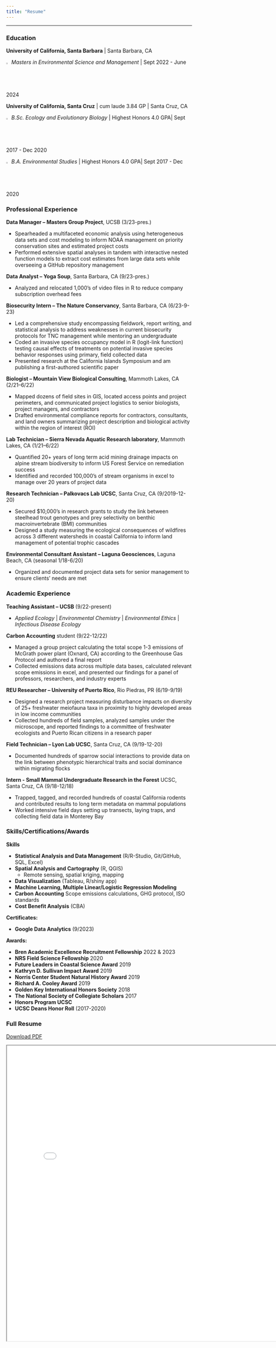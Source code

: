 ```yaml
---
title: "Resume"
---
```


<hr class="custom-line">

::: panel-tabset
### Education

**University of California, Santa Barbara** \| Santa Barbara, CA

![](images/cap2.svg){width="2%"} *Masters in Environmental Science and Management* \| Sept 2022 - June 2024

**University of California, Santa Cruz** \| cum laude 3.84 GP \| Santa Cruz, CA

![](images/cap2.svg){width="2%"} *B.Sc. Ecology and Evolutionary Biology* \| Highest Honors 4.0 GPA\| Sept 2017 - Dec 2020

![](images/cap2.svg){width="2%"} *B.A. Environmental Studies* \| Highest Honors 4.0 GPA\| Sept 2017 - Dec 2020

### Professional Experience

**Data Manager -- Masters Group Project**, UCSB (3/23-pres.)

-  Spearheaded a multifaceted economic analysis using heterogeneous data sets and cost modeling to inform NOAA management on priority conservation sites and estimated project costs 
-  Performed extensive spatial analyses in tandem with interactive nested function models to extract cost estimates from large data sets while overseeing a GitHub repository management 

**Data Analyst -- Yoga Soup**, Santa Barbara, CA (9/23-pres.)

-  Analyzed and relocated 1,000’s of video files in R to reduce company subscription overhead fees 


**Biosecurity Intern -- The Nature Conservancy**, Santa Barbara, CA (6/23-9-23)

-  Led a comprehensive study encompassing fieldwork, report writing, and statistical analysis to address weaknesses in current biosecurity protocols for TNC management while mentoring an undergraduate
-  Coded an invasive species occupancy model in R (logit-link function) testing causal effects of treatments on potential invasive species behavior responses using primary, field collected data
-  Presented research at the California Islands Symposium and am publishing a first-authored scientific paper 

**Biologist -- Mountain View Biological Consulting**, Mammoth Lakes, CA (2/21–6/22)

-  Mapped dozens of field sites in GIS, located access points and project perimeters, and communicated project logistics to senior biologists, project managers, and contractors 
-  Drafted environmental compliance reports for contractors, consultants, and land owners summarizing project description and biological activity within the region of interest (ROI)

**Lab Technician -- Sierra Nevada Aquatic Research laboratory**, Mammoth Lakes, CA (1/21–6/22)

-  Quantified 20+ years of long term acid mining drainage impacts on alpine stream biodiversity to inform US Forest Service on remediation success 
-  Identified and recorded 100,000’s of stream organisms in excel to manage over 20 years of project data

**Research Technician -- Palkovacs Lab UCSC**, Santa Cruz, CA (9/2019-12-20)

-   Secured \$10,000's in research grants to study the link between steelhead trout genotypes and prey selectivity on benthic macroinvertebrate (BMI) communities
-   Designed a study measuring the ecological consequences of wildfires across 3 different watersheds in coastal California to inform land management of potential trophic cascades

**Environmental Consultant Assistant – Laguna Geosciences**, Laguna Beach, CA (seasonal 1/18-6/20)

-  Organized and documented project data sets for senior management to ensure clients’ needs are met


### Academic Experience

**Teaching Assistant -- UCSB** (9/22-present)

-  *Applied Ecology* | *Environmental Chemistry* | *Environmental Ethics* | *Infectious Disease Ecology* 

**Carbon Accounting** student (9/22-12/22)

-   Managed a group project calculating the total scope 1-3 emissions of McGrath power plant (Oxnard, CA) according to the Greenhouse Gas Protocol and authored a final report
-   Collected emissions data across multiple data bases, calculated relevant scope emissions in excel, and presented our findings for a panel of professors, researchers, and industry experts


**REU Researcher -- University of Puerto Rico**, Rio Piedras, PR (6/19-9/19)

-   Designed a research project measuring disturbance impacts on diversity of 25+ freshwater meiofauna taxa in proximity to highly developed areas in low income communities
-   Collected hundreds of field samples, analyzed samples under the microscope, and reported findings to a committee of freshwater ecologists and Puerto Rican citizens in a research paper

**Field Technician -- Lyon Lab UCSC**, Santa Cruz, CA (9/19-12-20)

-   Documented hundreds of sparrow social interactions to provide data on the link between phenotypic hierarchical traits and social dominance within migrating flocks

**Intern - Small Mammal Undergraduate Research in the Forest** UCSC, Santa Cruz, CA (9/18-12/18)

-   Trapped, tagged, and recorded hundreds of coastal California rodents and contributed results to long term metadata on mammal populations
-   Worked intensive field days setting up transects, laying traps, and collecting field data in Monterey Bay



### Skills/Certifications/Awards

**Skills**

-  **Statistical Analysis and Data Management** (R/R-Studio, Git/GitHub, SQL, Excel)
-  **Spatial Analysis and Cartography** (R, QGIS) 
    -  Remote sensing, spatial kriging, mapping
-  **Data Visualization** (Tableau, R/shiny app)
-  **Machine Learning, Multiple Linear/Logistic Regression Modeling**
-  **Carbon Accounting** Scope emissions calculations, GHG protocol, ISO standards
-  **Cost Benefit Analysis** (CBA)

**Certificates:**

-   **Google Data Analytics** (9/2023)

**Awards:**

-   **Bren Academic Excellence Recruitment Fellowship** 2022 & 2023
-   **NRS Field Science Fellowship** 2020
-   **Future Leaders in Coastal Science Award** 2019
-   **Kathryn D. Sullivan Impact Award** 2019
-   **Norris Center Student Natural History Award** 2019
-   **Richard A. Cooley Award** 2019
-   **Golden Key International Honors Society** 2018
-   **The National Society of Collegiate Scholars** 2017
-   **Honors Program UCSC**
-   **UCSC Deans Honor Roll** (2017-2020)

### Full Resume

<p align="center">

[Download PDF](rh_resume.pdf)

</p>

<iframe width="800" height="800" src="rh_resume.pdf">

</iframe>
:::
